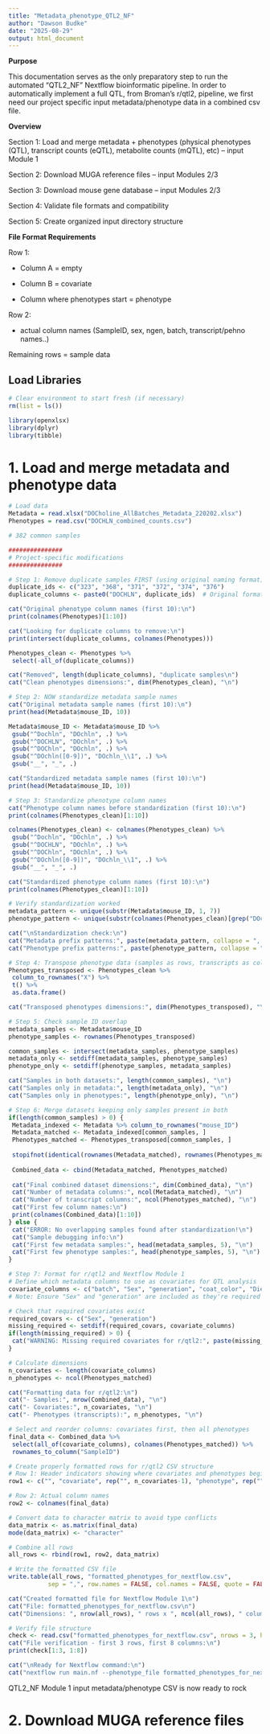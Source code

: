 ---
title: "Metadata_phenotype_QTL2_NF"
author: "Dawson Budke"
date: "2025-08-29"
output: html_document
---

**Purpose**

This documentation serves as the only preparatory step to run the automated "QTL2_NF" Nextflow bioinformatic pipeline. In order to automatically implement a full QTL, from Broman's r/qtl2, pipeline, we first need our project specific input metadata/phenotype data in a combined csv file.

**Overview**

Section 1: Load and merge metadata + phenotypes (physical phenotypes (QTL), transcript counts (eQTL), metabolite counts (mQTL), etc) – input Module 1

Section 2: Download MUGA reference files – input Modules 2/3

Section 3: Download mouse gene database – input Modules 2/3

Section 4: Validate file formats and compatibility

Section 5: Create organized input directory structure

**File Format Requirements**

Row 1:

-   Column A = empty

-   Column B = covariate

-   Column where phenotypes start = phenotype

Row 2:

-   actual column names (SampleID, sex, ngen, batch, transcript/pehno names..)

Remaining rows = sample data

## 

## Load Libraries

```{r}
# Clear environment to start fresh (if necessary)
rm(list = ls())

library(openxlsx)
library(dplyr)
library(tibble)
```

# 1. Load and merge metadata and phenotype data

```{r}
# Load data
Metadata = read.xlsx("DOCholine_AllBatches_Metadata_220202.xlsx")
Phenotypes = read.csv("DOCHLN_combined_counts.csv")

# 382 common samples

###############
# Project-specific modifications
###############

# Step 1: Remove duplicate samples FIRST (using original naming format)
duplicate_ids <- c("323", "368", "371", "372", "374", "376")
duplicate_columns <- paste0("DOCHLN", duplicate_ids)  # Original format without underscore

cat("Original phenotype column names (first 10):\n")
print(colnames(Phenotypes)[1:10])

cat("Looking for duplicate columns to remove:\n")
print(intersect(duplicate_columns, colnames(Phenotypes)))

Phenotypes_clean <- Phenotypes %>% 
 select(-all_of(duplicate_columns))

cat("Removed", length(duplicate_columns), "duplicate samples\n")
cat("Clean phenotypes dimensions:", dim(Phenotypes_clean), "\n")

# Step 2: NOW standardize metadata sample names
cat("Original metadata sample names (first 10):\n")
print(head(Metadata$mouse_ID, 10))

Metadata$mouse_ID <- Metadata$mouse_ID %>%
 gsub("^Dochln", "DOchln", .) %>%
 gsub("^DOCHLN", "DOchln", .) %>%
 gsub("^DOChln", "DOchln", .) %>%
 gsub("^DOchln([0-9])", "DOchln_\\1", .) %>%
 gsub("__", "_", .)

cat("Standardized metadata sample names (first 10):\n")
print(head(Metadata$mouse_ID, 10))

# Step 3: Standardize phenotype column names
cat("Phenotype column names before standardization (first 10):\n")
print(colnames(Phenotypes_clean)[1:10])

colnames(Phenotypes_clean) <- colnames(Phenotypes_clean) %>%
 gsub("^Dochln", "DOchln", .) %>%
 gsub("^DOCHLN", "DOchln", .) %>%
 gsub("^DOChln", "DOchln", .) %>%
 gsub("^DOchln([0-9])", "DOchln_\\1", .) %>%
 gsub("__", "_", .)

cat("Standardized phenotype column names (first 10):\n")
print(colnames(Phenotypes_clean)[1:10])

# Verify standardization worked
metadata_pattern <- unique(substr(Metadata$mouse_ID, 1, 7))
phenotype_pattern <- unique(substr(colnames(Phenotypes_clean)[grep("DOchln", colnames(Phenotypes_clean))], 1, 7))

cat("\nStandardization check:\n")
cat("Metadata prefix patterns:", paste(metadata_pattern, collapse = ", "), "\n")
cat("Phenotype prefix patterns:", paste(phenotype_pattern, collapse = ", "), "\n")

# Step 4: Transpose phenotype data (samples as rows, transcripts as columns)
Phenotypes_transposed <- Phenotypes_clean %>%
 column_to_rownames("X") %>%  
 t() %>%                      
 as.data.frame()

cat("Transposed phenotypes dimensions:", dim(Phenotypes_transposed), "\n")

# Step 5: Check sample ID overlap
metadata_samples <- Metadata$mouse_ID
phenotype_samples <- rownames(Phenotypes_transposed)

common_samples <- intersect(metadata_samples, phenotype_samples)
metadata_only <- setdiff(metadata_samples, phenotype_samples)  
phenotype_only <- setdiff(phenotype_samples, metadata_samples)

cat("Samples in both datasets:", length(common_samples), "\n")
cat("Samples only in metadata:", length(metadata_only), "\n") 
cat("Samples only in phenotypes:", length(phenotype_only), "\n")

# Step 6: Merge datasets keeping only samples present in both
if(length(common_samples) > 0) {
 Metadata_indexed <- Metadata %>% column_to_rownames("mouse_ID")
 Metadata_matched <- Metadata_indexed[common_samples, ]
 Phenotypes_matched <- Phenotypes_transposed[common_samples, ]
 
 stopifnot(identical(rownames(Metadata_matched), rownames(Phenotypes_matched)))
 
 Combined_data <- cbind(Metadata_matched, Phenotypes_matched)
 
 cat("Final combined dataset dimensions:", dim(Combined_data), "\n")
 cat("Number of metadata columns:", ncol(Metadata_matched), "\n")
 cat("Number of transcript columns:", ncol(Phenotypes_matched), "\n")
 cat("First few column names:\n")
 print(colnames(Combined_data)[1:10])
} else {
 cat("ERROR: No overlapping samples found after standardization!\n")
 cat("Sample debugging info:\n")
 cat("First few metadata samples:", head(metadata_samples, 5), "\n")
 cat("First few phenotype samples:", head(phenotype_samples, 5), "\n")
}
```

```{r}
# Step 7: Format for r/qtl2 and Nextflow Module 1
# Define which metadata columns to use as covariates for QTL analysis
covariate_columns <- c("batch", "Sex", "generation", "coat_color", "Diet")  
# Note: Ensure "Sex" and "generation" are included as they're required for r/qtl2 DO crosses

# Check that required covariates exist
required_covars <- c("Sex", "generation")
missing_required <- setdiff(required_covars, covariate_columns)
if(length(missing_required) > 0) {
 cat("WARNING: Missing required covariates for r/qtl2:", paste(missing_required, collapse = ", "), "\n")
}

# Calculate dimensions
n_covariates <- length(covariate_columns)
n_phenotypes <- ncol(Phenotypes_matched)

cat("Formatting data for r/qtl2:\n")
cat("- Samples:", nrow(Combined_data), "\n")
cat("- Covariates:", n_covariates, "\n") 
cat("- Phenotypes (transcripts):", n_phenotypes, "\n")

# Select and reorder columns: covariates first, then all phenotypes
final_data <- Combined_data %>%
 select(all_of(covariate_columns), colnames(Phenotypes_matched)) %>%
 rownames_to_column("SampleID")

# Create properly formatted rows for r/qtl2 CSV structure
# Row 1: Header indicators showing where covariates and phenotypes begin
row1 <- c("", "covariate", rep("", n_covariates-1), "phenotype", rep("", n_phenotypes-1))

# Row 2: Actual column names
row2 <- colnames(final_data)

# Convert data to character matrix to avoid type conflicts
data_matrix <- as.matrix(final_data)
mode(data_matrix) <- "character"

# Combine all rows
all_rows <- rbind(row1, row2, data_matrix)

# Write the formatted CSV file
write.table(all_rows, "formatted_phenotypes_for_nextflow.csv", 
           sep = ",", row.names = FALSE, col.names = FALSE, quote = FALSE)

cat("Created formatted file for Nextflow Module 1\n")
cat("File: formatted_phenotypes_for_nextflow.csv\n")
cat("Dimensions: ", nrow(all_rows), " rows x ", ncol(all_rows), " columns\n")

# Verify file structure
check <- read.csv("formatted_phenotypes_for_nextflow.csv", nrows = 3, header = FALSE, stringsAsFactors = FALSE)
cat("File verification - first 3 rows, first 8 columns:\n")
print(check[1:3, 1:8])

cat("\nReady for Nextflow command:\n")
cat("nextflow run main.nf --phenotype_file formatted_phenotypes_for_nextflow.csv --prefix DOchln\n")
```

QTL2_NF Module 1 input metadata/phenotype CSV is now ready to rock

# 2. Download MUGA reference files
